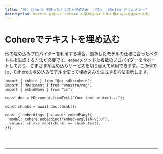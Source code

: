 ```yaml
---
title: "例: Cohere を使ったテキスト埋め込み | RAG | Mastra ドキュメント"
description: Mastra を使って Cohere の埋め込みモデルで埋め込みを生成する例。
---
```



# Cohereでテキストを埋め込む

他の埋め込みプロバイダーを利用する場合、選択したモデルの仕様に合ったベクトルを生成する方法が必要です。`embed`メソッドは複数のプロバイダーをサポートしており、さまざまな埋め込みサービスを切り替えて利用できます。この例では、Cohereの埋め込みモデルを使って埋め込みを生成する方法を示します。

```tsx copy
import { cohere } from "@ai-sdk/cohere";
import { MDocument } from "@mastra/rag";
import { embedMany } from "ai";

const doc = MDocument.fromText("Your text content...");

const chunks = await doc.chunk();

const { embeddings } = await embedMany({
  model: cohere.embedding("embed-english-v3.0"),
  values: chunks.map((chunk) => chunk.text),
});
```

<br />
<br />
<hr className="dark:border-[#404040] border-gray-300" />
<br />
<br />
<GithubLink
  link={
    "https://github.com/mastra-ai/mastra/blob/main/examples/basics/rag/embed-text-with-cohere"
  }
/>
